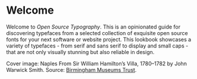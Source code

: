 # Welcome {.unnumbered}

Welcome to _Open Source Typography_.
This is an opinionated guide for discovering typefaces from a selected
collection of exquisite open source fonts for your next software or website
project. This lookbook showcases a variety of typefaces - from serif and
sans serif to display and small caps - that are not only visually stunning
but also reliable in design.

Cover image: Naples From Sir William Hamilton's Villa, 1780--1782 by
John Warwick Smith.
Source: [Birmingham Museums Trust](https://unsplash.com/photos/nbneQlI2M1A).
